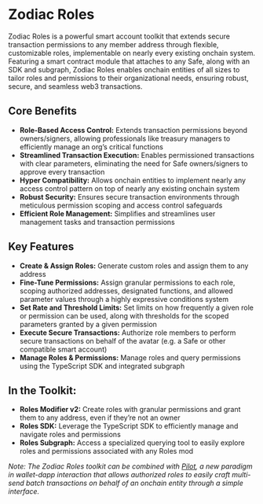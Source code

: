 # Zodiac Roles

Zodiac Roles is a powerful smart account toolkit that extends secure transaction permissions to any member address through flexible, customizable roles, implementable on nearly every existing onchain system. Featuring a smart contract module that attaches to any Safe, along with an SDK and subgraph, Zodiac Roles enables onchain entities of all sizes to tailor roles and permissions to their organizational needs, ensuring robust, secure, and seamless web3 transactions.

## Core Benefits

- **Role-Based Access Control:** Extends transaction permissions beyond owners/signers, allowing professionals like treasury managers to efficiently manage an org’s critical functions
- **Streamlined Transaction Execution:** Enables permissioned transactions with clear parameters, eliminating the need for Safe owners/signers to approve every transaction
- **Hyper Compatibility:** Allows onchain entities to implement nearly any access control pattern on top of nearly any existing onchain system
- **Robust Security:** Ensures secure transaction environments through meticulous permission scoping and access control safeguards
- **Efficient Role Management:** Simplifies and streamlines user management tasks and transaction permissions

## Key Features

- **Create & Assign Roles:** Generate custom roles and assign them to any address
- **Fine-Tune Permissions:** Assign granular permissions to each role, scoping authorized addresses, designated functions, and allowed parameter values through a highly expressive conditions system
- **Set Rate and Threshold Limits:** Set limits on how frequently a given role or permission can be used, along with thresholds for the scoped parameters granted by a given permission
- **Execute Secure Transactions:** Authorize role members to perform secure transactions on behalf of the avatar (e.g. a Safe or other compatible smart account)
- **Manage Roles & Permissions:** Manage roles and query permissions using the TypeScript SDK and integrated subgraph

## In the Toolkit:

- **Roles Modifier v2:** Create roles with granular permissions and grant them to any address, even if they’re not an owner
- **Roles SDK:** Leverage the TypeScript SDK to efficiently manage and navigate roles and permissions
- **Roles Subgraph:** Access a specialized querying tool to easily explore roles and permissions associated with any Roles mod

*Note: The Zodiac Roles toolkit can be combined with [Pilot](https://pilot.gnosisguild.org/), a new paradigm in wallet-dapp interaction that allows authorized roles to easily craft multi-send batch transactions on behalf of an onchain entity through a simple interface.*
